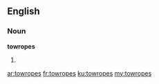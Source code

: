 ==English==

===Noun===
'''towropes'''

# {{plural of|towrope}}

[[ar:towropes]]
[[fr:towropes]]
[[ku:towropes]]
[[my:towropes]]